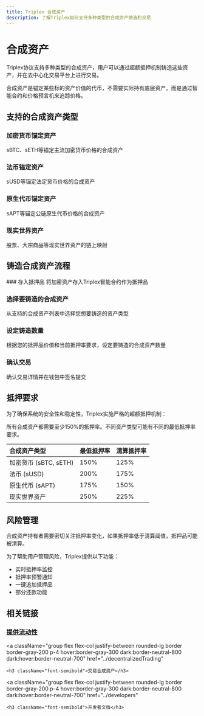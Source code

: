 ```yaml
---
title: Triplex 合成资产
description: 了解Triplex如何支持多种类型的合成资产铸造和交易
---
```



# 合成资产

Triplex协议支持多种类型的合成资产，用户可以通过超额抵押机制铸造这些资产，并在去中心化交易平台上进行交易。

<Callout type="info">
  合成资产是锚定某些标的资产价值的代币，不需要实际持有底层资产，而是通过智能合约和价格预言机来追踪价格。
</Callout>

## 支持的合成资产类型

<div className="mt-6 grid grid-cols-1 gap-6 md:grid-cols-2">
  <div className="rounded-xl border border-gray-200 bg-white p-6 dark:border-neutral-800 dark:bg-neutral-900">
    <h3 className="text-xl font-bold">加密货币锚定资产</h3>
    <p className="mt-2 text-gray-700 dark:text-gray-400">
      sBTC、sETH等锚定主流加密货币价格的合成资产
    </p>
  </div>
  
  <div className="rounded-xl border border-gray-200 bg-white p-6 dark:border-neutral-800 dark:bg-neutral-900">
    <h3 className="text-xl font-bold">法币锚定资产</h3>
    <p className="mt-2 text-gray-700 dark:text-gray-400">
      sUSD等锚定法定货币价格的合成资产
    </p>
  </div>
  
  <div className="rounded-xl border border-gray-200 bg-white p-6 dark:border-neutral-800 dark:bg-neutral-900">
    <h3 className="text-xl font-bold">原生代币锚定资产</h3>
    <p className="mt-2 text-gray-700 dark:text-gray-400">
      sAPT等锚定公链原生代币价格的合成资产
    </p>
  </div>
  
  <div className="rounded-xl border border-gray-200 bg-white p-6 dark:border-neutral-800 dark:bg-neutral-900">
    <h3 className="text-xl font-bold">现实世界资产</h3>
    <p className="mt-2 text-gray-700 dark:text-gray-400">
      股票、大宗商品等现实世界资产的链上映射
    </p>
  </div>
</div>

## 铸造合成资产流程

<Steps>
### 存入抵押品
将加密资产存入Triplex智能合约作为抵押品

### 选择要铸造的合成资产
从支持的合成资产列表中选择您想要铸造的资产类型

### 设定铸造数量
根据您的抵押品价值和当前抵押率要求，设定要铸造的合成资产数量

### 确认交易
确认交易详情并在钱包中签名提交
</Steps>

## 抵押要求

为了确保系统的安全性和稳定性，Triplex实施严格的超额抵押机制：

<Callout type="warning">
  所有合成资产都需要至少150%的抵押率。不同资产类型可能有不同的最低抵押率要求。
</Callout>

| 合成资产类型 | 最低抵押率 | 清算抵押率 |
| :--- | :--- | :--- |
| 加密货币 (sBTC, sETH) | 150% | 125% |
| 法币 (sUSD) | 200% | 175% |
| 原生代币 (sAPT) | 175% | 150% |
| 现实世界资产 | 250% | 225% |

## 风险管理

<Callout type="error">
  合成资产持有者需要密切关注抵押率变化，如果抵押率低于清算阈值，抵押品可能被清算。
</Callout>

为了帮助用户管理风险，Triplex提供以下功能：

- 实时抵押率监控
- 抵押率预警通知
- 一键追加抵押品
- 部分还款功能

## 相关链接

<div className="mt-6 grid grid-cols-1 gap-4 sm:grid-cols-3">
  <a
    className="group flex flex-col justify-between rounded-lg border border-gray-200 p-4 hover:border-gray-300 dark:border-neutral-800 dark:hover:border-neutral-700"
    href="../provideLiquidity"
  >
    <h3 className="font-semibold">提供流动性</h3>
  </a>
  
  <a
    className="group flex flex-col justify-between rounded-lg border border-gray-200 p-4 hover:border-gray-300 dark:border-neutral-800 dark:hover:border-neutral-700"
    href="../decentralizedTrading"
  >
    <h3 className="font-semibold">交易合成资产</h3>
  </a>
  
  <a
    className="group flex flex-col justify-between rounded-lg border border-gray-200 p-4 hover:border-gray-300 dark:border-neutral-800 dark:hover:border-neutral-700"
    href="../developers"
  >
    <h3 className="font-semibold">开发者文档</h3>
  </a>
</div> 